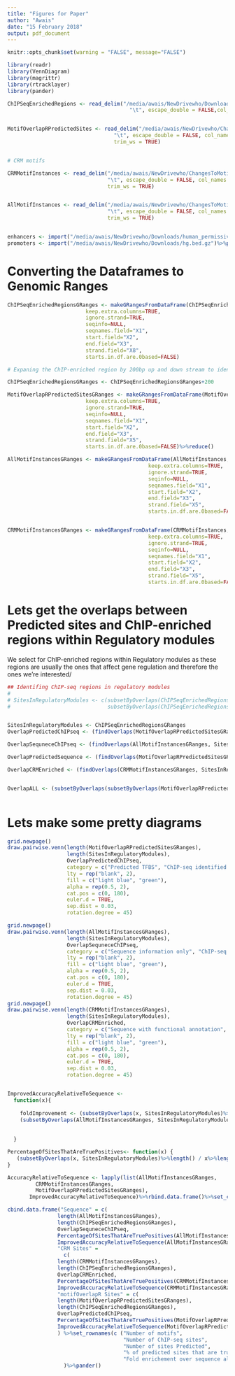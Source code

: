 ```yaml
---
title: "Figures for Paper"
author: "Awais"
date: "15 February 2018"
output: pdf_document
---
```


```r
knitr::opts_chunk$set(warning = "FALSE", message="FALSE")
```


```r
library(readr)
library(VennDiagram)
library(magrittr)
library(rtracklayer)
library(pander)
```

```r

ChIPSeqEnrichedRegions <- read_delim("/media/awais/NewDrivewho/Downloads/IDR_final_conservative.narrowPeak", 
                                       "\t", escape_double = FALSE,col_names = FALSE, trim_ws = TRUE)


MotifOverlapRPredictedSites <- read_delim("/media/awais/NewDrivewho/ChangesToMotifOverlapR/Gata4HEP2FullTable", 
                                  "\t", escape_double = FALSE, col_names = FALSE, 
                                  trim_ws = TRUE)


# CRM motifs

CRMMotifInstances <- read_delim("/media/awais/NewDrivewho/ChangesToMotifOverlapR/GATA4CRMMotifs.txt",
                                "\t", escape_double = FALSE, col_names = FALSE, 
                                trim_ws = TRUE)


AllMotifInstances <- read_delim("/media/awais/NewDrivewho/ChangesToMotifOverlapR/GATA4HEP2AllMotifs", 
                                "\t", escape_double = FALSE, col_names = FALSE, 
                                trim_ws = TRUE)


enhancers <- import("/media/awais/NewDrivewho/Downloads/human_permissive_enhancers_phase_1_and_2.bed.gz")
promoters <- import("/media/awais/NewDrivewho/Downloads/hg.bed.gz")%>%promoters()
```

# Converting the Dataframes to Genomic Ranges

```r

ChIPSeqEnrichedRegionsGRanges <- makeGRangesFromDataFrame(ChIPSeqEnrichedRegions,
                         keep.extra.columns=TRUE,
                         ignore.strand=TRUE,
                         seqinfo=NULL,
                         seqnames.field="X1",
                         start.field="X2",
                         end.field="X3",
                         strand.field="X8",
                         starts.in.df.are.0based=FALSE)

# Expaning the ChIP-enriched region by 200bp up and down stream to identify motifs in surrounding areas

ChIPSeqEnrichedRegionsGRanges <- ChIPSeqEnrichedRegionsGRanges+200

MotifOverlapRPredictedSitesGRanges <- makeGRangesFromDataFrame(MotifOverlapRPredictedSites,
                         keep.extra.columns=TRUE,
                         ignore.strand=TRUE,
                         seqinfo=NULL,
                         seqnames.field="X1",
                         start.field="X2",
                         end.field="X3",
                         strand.field="X5",
                         starts.in.df.are.0based=FALSE)%>%reduce()

AllMotifInstancesGRanges <- makeGRangesFromDataFrame(AllMotifInstances,
                                             keep.extra.columns=TRUE,
                                             ignore.strand=TRUE,
                                             seqinfo=NULL,
                                             seqnames.field="X1",
                                             start.field="X2",
                                             end.field="X3",
                                             strand.field="X5",
                                             starts.in.df.are.0based=FALSE)


CRMMotifInstancesGRanges <- makeGRangesFromDataFrame(CRMMotifInstances,
                                             keep.extra.columns=TRUE,
                                             ignore.strand=TRUE,
                                             seqinfo=NULL,
                                             seqnames.field="X1",
                                             start.field="X2",
                                             end.field="X3",
                                             strand.field="X5",
                                             starts.in.df.are.0based=FALSE)
```

# Lets get the overlaps between Predicted sites and ChIP-enriched regions within Regulatory modules

We select for ChIP-enriched regions within Regulatory modules as these regions are usually the ones that affect gene regulation and therefore the ones we're interested/ 


```r

## Identifing ChIP-seq regions in regulatory modules
# 
# SitesInRegulatoryModules <- c(subsetByOverlaps(ChIPSeqEnrichedRegionsGRanges, enhancers),
#                               subsetByOverlaps(ChIPSeqEnrichedRegionsGRanges, promoters) )%>% unlist()


SitesInRegulatoryModules <- ChIPSeqEnrichedRegionsGRanges
OverlapPredictedChIPseq <- (findOverlaps(MotifOverlapRPredictedSitesGRanges, SitesInRegulatoryModules)%>%countLnodeHits()>0)%>%sum()

OverlapSequneceChIPseq <- (findOverlaps(AllMotifInstancesGRanges, SitesInRegulatoryModules)%>%countLnodeHits()>0)%>%sum()

OverlapPredictedSequence <- (findOverlaps(MotifOverlapRPredictedSitesGRanges, AllMotifInstancesGRanges)%>%countLnodeHits()>0)%>%sum()

OverlapCRMEnriched <- (findOverlaps(CRMMotifInstancesGRanges, SitesInRegulatoryModules)%>%countLnodeHits()>0)%>%sum()


OverlapALL <- (subsetByOverlaps(subsetByOverlaps(MotifOverlapRPredictedSitesGRanges, AllMotifInstancesGRanges), SitesInRegulatoryModules))%>%length()



```



# Lets make some pretty diagrams

```r

grid.newpage()
draw.pairwise.venn(length(MotifOverlapRPredictedSitesGRanges),
                   length(SitesInRegulatoryModules), 
                   OverlapPredictedChIPseq, 
                   category = c("Predicted TFBS", "ChIP-seq identified TFBS"), 
                   lty = rep("blank", 2), 
                   fill = c("light blue", "green"), 
                   alpha = rep(0.5, 2), 
                   cat.pos = c(0, 180),
                   euler.d = TRUE, 
                   sep.dist = 0.03, 
                   rotation.degree = 45)

grid.newpage()
draw.pairwise.venn(length(AllMotifInstancesGRanges),
                   length(SitesInRegulatoryModules),
                   OverlapSequneceChIPseq,    
                   category = c("Sequence information only", "ChIP-seq identified TFBS"), 
                   lty = rep("blank", 2), 
                   fill = c("light blue", "green"), 
                   alpha = rep(0.5, 2), 
                   cat.pos = c(0, 180),
                   euler.d = TRUE, 
                   sep.dist = 0.03, 
                   rotation.degree = 45)
grid.newpage()
draw.pairwise.venn(length(CRMMotifInstancesGRanges),
                   length(SitesInRegulatoryModules),
                   OverlapCRMEnriched,    
                   category = c("Sequence with functional annotation", "ChIP-seq identified TFBS"), 
                   lty = rep("blank", 2), 
                   fill = c("light blue", "green"), 
                   alpha = rep(0.5, 2), 
                   cat.pos = c(0, 180),
                   euler.d = TRUE, 
                   sep.dist = 0.03, 
                   rotation.degree = 45)



```



```r


ImprovedAccuracyRelativeToSequence <- 
  function(x){
    
    foldImprovement <- (subsetByOverlaps(x, SitesInRegulatoryModules)%>%length() / x%>%length()) /
    (subsetByOverlaps(AllMotifInstancesGRanges, SitesInRegulatoryModules)%>%length () / AllMotifInstancesGRanges%>%length() )
      
      
  }

PercentageOfSitesThatAreTruePositives<- function(x) {
   (subsetByOverlaps(x, SitesInRegulatoryModules)%>%length() / x%>%length())*100 
}

AccuracyRelativeToSequence <- lapply(list(AllMotifInstancesGRanges,
         CRMMotifInstancesGRanges,
         MotifOverlapRPredictedSitesGRanges),
       ImprovedAccuracyRelativeToSequence)%>%rbind.data.frame()%>%set_colnames(c("Sequence", "Functional Annotation", "motifOverlapR"))

cbind.data.frame("Sequence" = c(
                length(AllMotifInstancesGRanges),
                length(ChIPSeqEnrichedRegionsGRanges),
                OverlapSequneceChIPseq,
                PercentageOfSitesThatAreTruePositives(AllMotifInstancesGRanges),
                ImprovedAccuracyRelativeToSequence(AllMotifInstancesGRanges)),
                "CRM Sites" =
                  c(
                length(CRMMotifInstancesGRanges),
                length(ChIPSeqEnrichedRegionsGRanges),
                OverlapCRMEnriched,
                PercentageOfSitesThatAreTruePositives(CRMMotifInstancesGRanges),
                ImprovedAccuracyRelativeToSequence(CRMMotifInstancesGRanges)),
                "motifOverlapR Sites" = c(
                length(MotifOverlapRPredictedSitesGRanges),
                length(ChIPSeqEnrichedRegionsGRanges),
                OverlapPredictedChIPseq,
                PercentageOfSitesThatAreTruePositives(MotifOverlapRPredictedSitesGRanges),
                ImprovedAccuracyRelativeToSequence(MotifOverlapRPredictedSitesGRanges))
                ) %>%set_rownames(c ("Number of motifs", 
                                     "Number of ChIP-seq sites",
                                     "Number of sites Predicted",
                                     "% of predicted sites that are true positives",
                                     "Fold enrichement over sequence alone")
                  )%>%pander()



```

